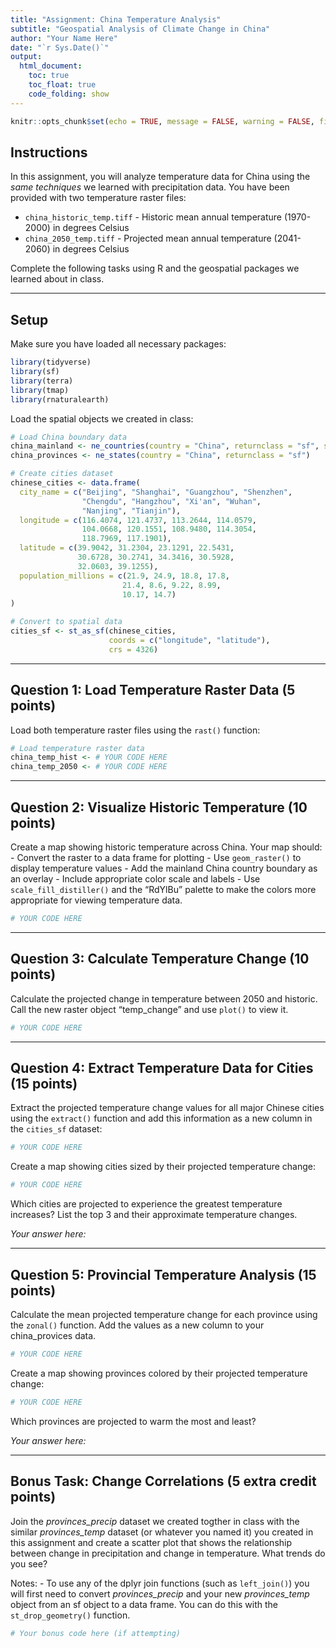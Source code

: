 ```yaml
---
title: "Assignment: China Temperature Analysis"
subtitle: "Geospatial Analysis of Climate Change in China"
author: "Your Name Here"
date: "`r Sys.Date()`"
output: 
  html_document:
    toc: true
    toc_float: true
    code_folding: show
---
```


```r
knitr::opts_chunk$set(echo = TRUE, message = FALSE, warning = FALSE, fig.width = 10, fig.height = 6)
```

## Instructions

In this assignment, you will analyze temperature data for China using the *same techniques* we learned with precipitation data. You have been provided with two temperature raster files:

- `china_historic_temp.tiff` - Historic mean annual temperature (1970-2000) in degrees Celsius
- `china_2050_temp.tiff` - Projected mean annual temperature (2041-2060) in degrees Celsius

Complete the following tasks using R and the geospatial packages we learned about in class.

---

## Setup

Make sure you have loaded all necessary packages:

```r
library(tidyverse)
library(sf)
library(terra)
library(tmap)
library(rnaturalearth)
```

Load the spatial objects we created in class:

```r
# Load China boundary data
china_mainland <- ne_countries(country = "China", returnclass = "sf", scale = "medium")
china_provinces <- ne_states(country = "China", returnclass = "sf")

# Create cities dataset
chinese_cities <- data.frame(
  city_name = c("Beijing", "Shanghai", "Guangzhou", "Shenzhen", 
                "Chengdu", "Hangzhou", "Xi'an", "Wuhan", 
                "Nanjing", "Tianjin"),
  longitude = c(116.4074, 121.4737, 113.2644, 114.0579,
                104.0668, 120.1551, 108.9480, 114.3054,
                118.7969, 117.1901),
  latitude = c(39.9042, 31.2304, 23.1291, 22.5431,
               30.6728, 30.2741, 34.3416, 30.5928,
               32.0603, 39.1255),
  population_millions = c(21.9, 24.9, 18.8, 17.8,
                         21.4, 8.6, 9.22, 8.99,
                         10.17, 14.7)
)

# Convert to spatial data
cities_sf <- st_as_sf(chinese_cities, 
                      coords = c("longitude", "latitude"),
                      crs = 4326)
```

---

## Question 1: Load Temperature Raster Data (5 points)

Load both temperature raster files using the `rast()` function:

```r
# Load temperature raster data
china_temp_hist <- # YOUR CODE HERE
china_temp_2050 <- # YOUR CODE HERE

```


---

## Question 2: Visualize Historic Temperature (10 points)

Create a map showing historic temperature across China. Your map should:
- Convert the raster to a data frame for plotting
- Use `geom_raster()` to display temperature values
- Add the mainland China country boundary as an overlay
- Include appropriate color scale and labels
- Use `scale_fill_distiller()` and the "RdYlBu" palette to make the colors more appropriate for viewing temperature data.

```r
# YOUR CODE HERE
```


---

## Question 3: Calculate Temperature Change (10 points)

Calculate the projected change in temperature between 2050 and historic. Call the new raster object "temp_change" and use `plot()` to view it.

```r
# YOUR CODE HERE
```

---

## Question 4: Extract Temperature Data for Cities (15 points)

Extract the projected temperature change values for all major Chinese cities using the `extract()` function and add this information as a new column in the `cities_sf` dataset:

```r
# YOUR CODE HERE
```


Create a map showing cities sized by their projected temperature change:

```r
# YOUR CODE HERE
```



Which cities are projected to experience the greatest temperature increases? List the top 3 and their approximate temperature changes.

*Your answer here:*

---

## Question 5: Provincial Temperature Analysis (15 points)

Calculate the mean projected temperature change for each province using the `zonal()` function. Add the values as a new column to your china_provices data.

```r
# YOUR CODE HERE
```



Create a map showing provinces colored by their projected temperature change:

```r
# YOUR CODE HERE
```



Which provinces are projected to warm the most and least?

*Your answer here:*


---

## Bonus Task: Change Correlations (5 extra credit points)

Join the *provinces_precip* dataset we created togther in class with the similar *provinces_temp* dataset (or whatever you named it) you created in this assignment and create a scatter plot that shows the relationship between change in precipitation and change in temperature. What trends do you see?

Notes:
- To use any of the dplyr join functions (such as `left_join()`) you will first need to convert *provinces_precip* and your new *provinces_temp* object from an sf object to a data frame. You can do this with the `st_drop_geometry()` function.

```r
# Your bonus code here (if attempting)

```




